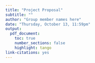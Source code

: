 ```yaml
---
title: "Project Proposal"
subtitle: ""
author: "Group member names here"
date: "Thursday, October 13, 11:59pm"
output: 
  pdf_document:
    toc: true
    number_sections: false
    highlight: tango
link-citations: yes
---
```

